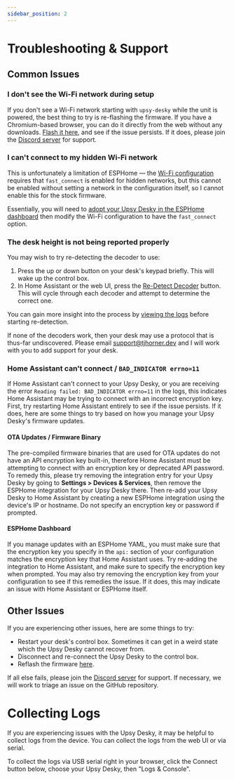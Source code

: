 ```yaml
---
sidebar_position: 2
---
```


# Troubleshooting & Support

## Common Issues

### I don't see the Wi-Fi network during setup

If you don't see a Wi-Fi network starting with `upsy-desky` while the unit is powered, the best thing to try is re-flashing the firmware. If you have a Chromium-based browser, you can do it directly from the web without any downloads. [Flash it here](https://shop.horner.tj/things/upsy-desky/setup/stock), and see if the issue persists. If it does, please join the [Discord server](https://discord.gg/ZHfXKQrSxF) for support.

### I can't connect to my hidden Wi-Fi network

This is unfortunately a limitation of ESPHome — the [Wi-Fi configuration](https://esphome.io/components/wifi.html#configuration-variables) requires that `fast_connect` is enabled for hidden networks, but this cannot be enabled without setting a network in the configuration itself, so I cannot enable this for the stock firmware.

Essentially, you will need to [adopt your Upsy Desky in the ESPHome dashboard](./advanced/customization/index.md) then modify the Wi-Fi configuration to have the `fast_connect` option.

### The desk height is not being reported properly

You may wish to try re-detecting the decoder to use:

1. Press the up or down button on your desk's keypad briefly. This will wake up the control box.
2. In Home Assistant or the web UI, press the [Re-Detect Decoder](./reference/entities.md#re-detect-decoder) button. This will cycle through each decoder and attempt to determine the correct one.

You can gain more insight into the process by [viewing the logs](#collecting-logs) before starting re-detection.

If none of the decoders work, then your desk may use a protocol that is thus-far undiscovered. Please email support@tjhorner.dev and I will work with you to add support for your desk.

### Home Assistant can't connect / `BAD_INDICATOR errno=11`

If Home Assistant can't connect to your Upsy Desky, or you are receiving the error `Reading failed: BAD_INDICATOR errno=11` in the logs, this indicates Home Assistant may be trying to connect with an incorrect encryption key. First, try restarting Home Assistant entirely to see if the issue persists. If it does, here are some things to try based on how you manage your Upsy Desky's firmware updates.

#### OTA Updates / Firmware Binary

The pre-compiled firmware binaries that are used for OTA updates do not have an API encryption key built-in, therefore Home Assistant must be attempting to connect with an encryption key or deprecated API password. To remedy this, please try removing the integration entry for your Upsy Desky by going to **Settings > Devices &amp; Services**, then remove the ESPHome integration for your Upsy Desky there. Then re-add your Upsy Desky to Home Assistant by creating a new ESPHome integration using the device's IP or hostname. Do not specify an encryption key or password if prompted.

#### ESPHome Dashboard

If you manage updates with an ESPHome YAML, you must make sure that the encryption key you specify in the `api:` section of your configuration matches the encryption key that Home Assistant uses. Try re-adding the integration to Home Assistant, and make sure to specify the encryption key when prompted. You may also try removing the encryption key from your configuration to see if this remedies the issue. If it does, this may indicate an issue with Home Assistant or ESPHome itself.

## Other Issues

If you are experiencing other issues, here are some things to try:

- Restart your desk's control box. Sometimes it can get in a weird state which the Upsy Desky cannot recover from.
- Disconnect and re-connect the Upsy Desky to the control box.
- Reflash the firmware [here](https://shop.horner.tj/things/upsy-desky/setup/stock).

If all else fails, please join the [Discord server](https://discord.gg/ZHfXKQrSxF) for support. If necessary, we will work to triage an issue on the GitHub repository.

# Collecting Logs

If you are experiencing issues with the Upsy Desky, it may be helpful to collect logs from the device. You can collect the logs from the web UI or via serial.

To collect the logs via USB serial right in your browser, click the Connect button below, choose your Upsy Desky, then "Logs &amp; Console".


<EspInstallButton />